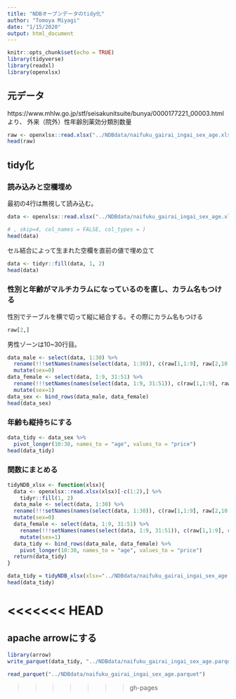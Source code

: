 ```yaml
---
title: "NDBオープンデータのtidy化"
author: "Tomoya Miyagi"
date: "1/15/2020"
output: html_document
---
```


```r
knitr::opts_chunk$set(echo = TRUE)
library(tidyverse)
library(readxl)
library(openxlsx)
```

## 元データ

https://www.mhlw.go.jp/stf/seisakunitsuite/bunya/0000177221_00003.htmlより、 外来（院外）性年齢別薬効分類別数量

```r
raw <- openxlsx::read.xlsx("../NDBdata/naifuku_gairai_ingai_sex_age.xlsx")
head(raw)
```

## tidy化

### 読み込みと空欄埋め

最初の4行は無視して読み込む。

```r
data <- openxlsx::read.xlsx("../NDBdata/naifuku_gairai_ingai_sex_age.xlsx")[-c(1:2),]

# , skip=4, col_names = FALSE, col_types = )
head(data)
```

セル結合によって生まれた空欄を直前の値で埋め立て

```r
data <- tidyr::fill(data, 1, 2)
head(data)
```


### 性別と年齢がマルチカラムになっているのを直し、カラム名もつける

性別でテーブルを横で切って縦に結合する。その際にカラム名もつける

```r
raw[2,]
```

男性ゾーンは10~30行目。

```r
data_male <- select(data, 1:30) %>%
  rename(!!!setNames(names(select(data, 1:30)), c(raw[1,1:9], raw[2,10:30]))) %>%
  mutate(sex=0)
data_female <- select(data, 1:9, 31:51) %>%
  rename(!!!setNames(names(select(data, 1:9, 31:51)), c(raw[1,1:9], raw[2,10:30]))) %>% 
  mutate(sex=1)
data_sex <- bind_rows(data_male, data_female)
head(data_sex)
```

### 年齢も縦持ちにする

```r
data_tidy <- data_sex %>% 
  pivot_longer(10:30, names_to = "age", values_to = "price")
head(data_tidy)
```

### 関数にまとめる

```r
tidyNDB_xlsx <- function(xlsx){
  data <- openxlsx::read.xlsx(xlsx)[-c(1:2),] %>% 
    tidyr::fill(1, 2)
  data_male <- select(data, 1:30) %>%
  rename(!!!setNames(names(select(data, 1:30)), c(raw[1,1:9], raw[2,10:30]))) %>%
  mutate(sex=0)
  data_female <- select(data, 1:9, 31:51) %>%
    rename(!!!setNames(names(select(data, 1:9, 31:51)), c(raw[1,1:9], raw[2,10:30]))) %>% 
    mutate(sex=1)
  data_tidy <- bind_rows(data_male, data_female) %>% 
    pivot_longer(10:30, names_to = "age", values_to = "price")
  return(data_tidy)
}
```

```r
data_tidy = tidyNDB_xlsx(xlsx="../NDBdata/naifuku_gairai_ingai_sex_age.xlsx")
head(data_tidy)
```

<<<<<<< HEAD
=======
## apache arrowにする

```r
library(arrow)
write_parquet(data_tidy, "../NDBdata/naifuku_gairai_ingai_sex_age.parquet")
```

```r
read_parquet("../NDBdata/naifuku_gairai_ingai_sex_age.parquet")
```


>>>>>>> gh-pages
